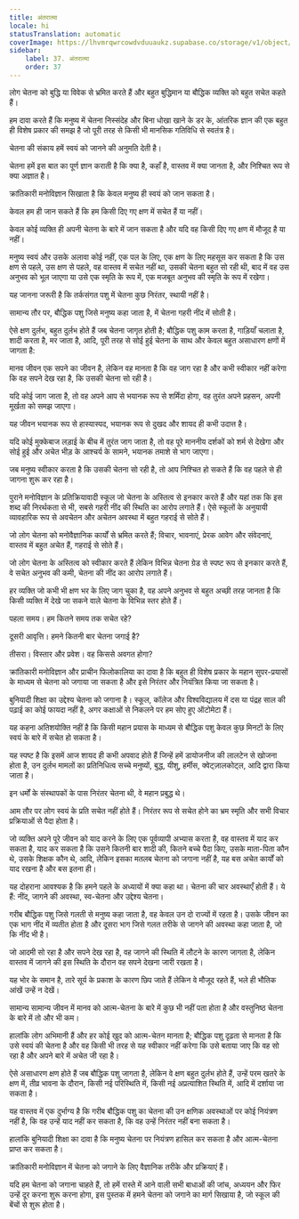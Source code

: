 ```yaml
---
title: अंतरात्मा
locale: hi
statusTranslation: automatic
coverImage: https://lhvmrqwrcowdvduuaukz.supabase.co/storage/v1/object/public/strapi-uploads/small_cover-educacion-fundamental.webp-2d51a7828a2b1309555be27f7e2a61a0.webp
sidebar:
    label: 37. अंतरात्मा
    order: 37
---
```

लोग चेतना को बुद्धि या विवेक से भ्रमित करते हैं और बहुत बुद्धिमान या बौद्धिक व्यक्ति को बहुत सचेत कहते हैं।

हम दावा करते हैं कि मनुष्य में चेतना निस्संदेह और बिना धोखा खाने के डर के, आंतरिक ज्ञान की एक बहुत ही विशेष प्रकार की समझ है जो पूरी तरह से किसी भी मानसिक गतिविधि से स्वतंत्र है।

चेतना की संकाय हमें स्वयं को जानने की अनुमति देती है।

चेतना हमें इस बात का पूर्ण ज्ञान कराती है कि क्या है, कहाँ है, वास्तव में क्या जानता है, और निश्चित रूप से क्या अज्ञात है।

क्रांतिकारी मनोविज्ञान सिखाता है कि केवल मनुष्य ही स्वयं को जान सकता है।

केवल हम ही जान सकते हैं कि हम किसी दिए गए क्षण में सचेत हैं या नहीं।

केवल कोई व्यक्ति ही अपनी चेतना के बारे में जान सकता है और यदि वह किसी दिए गए क्षण में मौजूद है या नहीं।

मनुष्य स्वयं और उसके अलावा कोई नहीं, एक पल के लिए, एक क्षण के लिए महसूस कर सकता है कि उस क्षण से पहले, उस क्षण से पहले, वह वास्तव में सचेत नहीं था, उसकी चेतना बहुत सो रही थी, बाद में वह उस अनुभव को भूल जाएगा या उसे एक स्मृति के रूप में, एक मजबूत अनुभव की स्मृति के रूप में रखेगा।

यह जानना जरूरी है कि तर्कसंगत पशु में चेतना कुछ निरंतर, स्थायी नहीं है।

सामान्य तौर पर, बौद्धिक पशु जिसे मनुष्य कहा जाता है, में चेतना गहरी नींद में सोती है।

ऐसे क्षण दुर्लभ, बहुत दुर्लभ होते हैं जब चेतना जागृत होती है; बौद्धिक पशु काम करता है, गाड़ियाँ चलाता है, शादी करता है, मर जाता है, आदि, पूरी तरह से सोई हुई चेतना के साथ और केवल बहुत असाधारण क्षणों में जागता है:

मानव जीवन एक सपने का जीवन है, लेकिन वह मानता है कि वह जाग रहा है और कभी स्वीकार नहीं करेगा कि वह सपने देख रहा है, कि उसकी चेतना सो रही है।

यदि कोई जाग जाता है, तो वह अपने आप से भयानक रूप से शर्मिंदा होगा, वह तुरंत अपने प्रहसन, अपनी मूर्खता को समझ जाएगा।

यह जीवन भयानक रूप से हास्यास्पद, भयानक रूप से दुखद और शायद ही कभी उदात्त है।

यदि कोई मुक्केबाज लड़ाई के बीच में तुरंत जाग जाता है, तो वह पूरे माननीय दर्शकों को शर्म से देखेगा और सोई हुई और अचेत भीड़ के आश्चर्य के सामने, भयानक तमाशे से भाग जाएगा।

जब मनुष्य स्वीकार करता है कि उसकी चेतना सो रही है, तो आप निश्चित हो सकते हैं कि वह पहले से ही जागना शुरू कर रहा है।

पुराने मनोविज्ञान के प्रतिक्रियावादी स्कूल जो चेतना के अस्तित्व से इनकार करते हैं और यहां तक कि इस शब्द की निरर्थकता से भी, सबसे गहरी नींद की स्थिति का आरोप लगाते हैं। ऐसे स्कूलों के अनुयायी व्यावहारिक रूप से अवचेतन और अचेतन अवस्था में बहुत गहराई से सोते हैं।

जो लोग चेतना को मनोवैज्ञानिक कार्यों से भ्रमित करते हैं; विचार, भावनाएं, प्रेरक आवेग और संवेदनाएं, वास्तव में बहुत अचेत हैं, गहराई से सोते हैं।

जो लोग चेतना के अस्तित्व को स्वीकार करते हैं लेकिन विभिन्न चेतना ग्रेड से स्पष्ट रूप से इनकार करते हैं, वे सचेत अनुभव की कमी, चेतना की नींद का आरोप लगाते हैं।

हर व्यक्ति जो कभी भी क्षण भर के लिए जाग चुका है, वह अपने अनुभव से बहुत अच्छी तरह जानता है कि किसी व्यक्ति में देखे जा सकने वाले चेतना के विभिन्न स्तर होते हैं।

पहला समय। हम कितने समय तक सचेत रहे?

दूसरी आवृत्ति। हमने कितनी बार चेतना जगाई है?

तीसरा। विस्तार और प्रवेश। वह किससे अवगत होगा?

क्रांतिकारी मनोविज्ञान और प्राचीन फिलोकालिया का दावा है कि बहुत ही विशेष प्रकार के महान सुपर-प्रयासों के माध्यम से चेतना को जगाया जा सकता है और इसे निरंतर और नियंत्रित किया जा सकता है।

बुनियादी शिक्षा का उद्देश्य चेतना को जगाना है। स्कूल, कॉलेज और विश्वविद्यालय में दस या पंद्रह साल की पढ़ाई का कोई फायदा नहीं है, अगर कक्षाओं से निकलने पर हम सोए हुए ऑटोमेटा हैं।

यह कहना अतिशयोक्ति नहीं है कि किसी महान प्रयास के माध्यम से बौद्धिक पशु केवल कुछ मिनटों के लिए स्वयं के बारे में सचेत हो सकता है।

यह स्पष्ट है कि इसमें आज शायद ही कभी अपवाद होते हैं जिन्हें हमें डायोजनीज की लालटेन से खोजना होता है, उन दुर्लभ मामलों का प्रतिनिधित्व सच्चे मनुष्यों, बुद्ध, यीशु, हर्मीस, क्वेट्ज़ालकोट्ल, आदि द्वारा किया जाता है।

इन धर्मों के संस्थापकों के पास निरंतर चेतना थी, वे महान प्रबुद्ध थे।

आम तौर पर लोग स्वयं के प्रति सचेत नहीं होते हैं। निरंतर रूप से सचेत होने का भ्रम स्मृति और सभी विचार प्रक्रियाओं से पैदा होता है।

जो व्यक्ति अपने पूरे जीवन को याद करने के लिए एक पूर्वव्यापी अभ्यास करता है, वह वास्तव में याद कर सकता है, याद कर सकता है कि उसने कितनी बार शादी की, कितने बच्चे पैदा किए, उसके माता-पिता कौन थे, उसके शिक्षक कौन थे, आदि, लेकिन इसका मतलब चेतना को जगाना नहीं है, यह बस अचेत कार्यों को याद रखना है और बस इतना ही।

यह दोहराना आवश्यक है कि हमने पहले के अध्यायों में क्या कहा था। चेतना की चार अवस्थाएँ होती हैं। ये हैं: नींद, जागने की अवस्था, स्व-चेतना और उद्देश्य चेतना।

गरीब बौद्धिक पशु जिसे गलती से मनुष्य कहा जाता है, वह केवल उन दो राज्यों में रहता है। उसके जीवन का एक भाग नींद में व्यतीत होता है और दूसरा भाग जिसे गलत तरीके से जागने की अवस्था कहा जाता है, जो कि नींद भी है।

जो आदमी सो रहा है और सपने देख रहा है, वह जागने की स्थिति में लौटने के कारण जागता है, लेकिन वास्तव में जागने की इस स्थिति के दौरान वह सपने देखना जारी रखता है।

यह भोर के समान है, तारे सूर्य के प्रकाश के कारण छिप जाते हैं लेकिन वे मौजूद रहते हैं, भले ही भौतिक आंखें उन्हें न देखें।

सामान्य सामान्य जीवन में मानव को आत्म-चेतना के बारे में कुछ भी नहीं पता होता है और वस्तुनिष्ठ चेतना के बारे में तो और भी कम।

हालांकि लोग अभिमानी हैं और हर कोई खुद को आत्म-चेतन मानता है; बौद्धिक पशु दृढ़ता से मानता है कि उसे स्वयं की चेतना है और वह किसी भी तरह से यह स्वीकार नहीं करेगा कि उसे बताया जाए कि वह सो रहा है और अपने बारे में अचेत जी रहा है।

ऐसे असाधारण क्षण होते हैं जब बौद्धिक पशु जागता है, लेकिन वे क्षण बहुत दुर्लभ होते हैं, उन्हें परम खतरे के क्षण में, तीव्र भावना के दौरान, किसी नई परिस्थिति में, किसी नई अप्रत्याशित स्थिति में, आदि में दर्शाया जा सकता है।

यह वास्तव में एक दुर्भाग्य है कि गरीब बौद्धिक पशु का चेतना की उन क्षणिक अवस्थाओं पर कोई नियंत्रण नहीं है, कि वह उन्हें याद नहीं कर सकता है, कि वह उन्हें निरंतर नहीं बना सकता है।

हालांकि बुनियादी शिक्षा का दावा है कि मनुष्य चेतना पर नियंत्रण हासिल कर सकता है और आत्म-चेतना प्राप्त कर सकता है।

क्रांतिकारी मनोविज्ञान में चेतना को जगाने के लिए वैज्ञानिक तरीके और प्रक्रियाएं हैं।

यदि हम चेतना को जगाना चाहते हैं, तो हमें रास्ते में आने वाली सभी बाधाओं की जांच, अध्ययन और फिर उन्हें दूर करना शुरू करना होगा, इस पुस्तक में हमने चेतना को जगाने का मार्ग सिखाया है, जो स्कूल की बेंचों से शुरू होता है।

